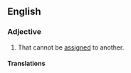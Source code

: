 ==English==

===Adjective===
{{en-adj|-}}

# That cannot be [[assigned]] to another.

====Translations====
{{trans-top|that cannot be assigned to another}}
{{trans-mid}}
{{trans-bottom}}